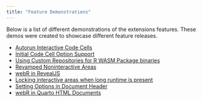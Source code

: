 ```yaml
---
title: "Feature Demonstrations"
---
```


Below is a list of different demonstrations of the extensions features. These demos were created to showcase different feature releases.

- [Autorun Interactive Code Cells](qwebr-auto-run.qmd)
- [Initial Code Cell Option Support](qwebr-code-cell-options.qmd)
- [Using Custom Repositories for R WASM Package binaries](qwebr-custom-repository.qmd)
- [Revamped Noninteractive Areas](qwebr-non-interactive-areas.qmd)
- [webR in RevealJS](https://quarto-webr.thecoatlessprofessor.com/examples/revealjs)
- [Locking interactive areas when long runtime is present](qwebr-long-running-execution-interactive-locking.qmd)
- [Setting Options in Document Header](qwebr-setting-options-in-document-yaml.qmd)
- [webR in Quarto HTML Documents](https://quarto-webr.thecoatlessprofessor.com/examples/readme/)